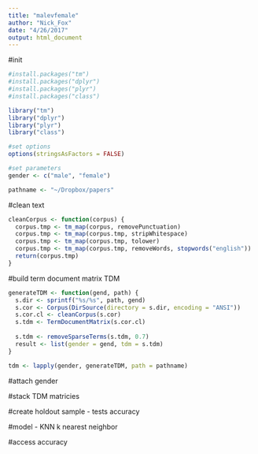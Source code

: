 ```yaml
---
title: "malevfemale"
author: "Nick_Fox"
date: "4/26/2017"
output: html_document
---
```


#init
```r
#install.packages("tm")
#install.packages("dplyr")
#install.packages("plyr")
#install.packages("class")

library("tm")
library("dplyr")
library("plyr")
library("class")

#set options
options(stringsAsFactors = FALSE)

#set parameters
gender <- c("male", "female")

pathname <- "~/Dropbox/papers"

```

#clean text

```r

cleanCorpus <- function(corpus) {
  corpus.tmp <- tm_map(corpus, removePunctuation)
  corpus.tmp <- tm_map(corpus.tmp, stripWhitespace)
  corpus.tmp <- tm_map(corpus.tmp, tolower)
  corpus.tmp <- tm_map(corpus.tmp, removeWords, stopwords("english"))
  return(corpus.tmp)
}

```

#build term document matrix TDM
```r

generateTDM <- function(gend, path) {
  s.dir <- sprintf("%s/%s", path, gend)
  s.cor <- Corpus(DirSource(directory = s.dir, encoding = "ANSI"))
  s.cor.cl <- cleanCorpus(s.cor)
  s.tdm <- TermDocumentMatrix(s.cor.cl)
  
  s.tdm <- removeSparseTerms(s.tdm, 0.7)
  result <- list(gender = gend, tdm = s.tdm)
}

tdm <- lapply(gender, generateTDM, path = pathname)

```

#attach gender


#stack TDM matricies


#create holdout sample - tests accuracy


#model - KNN k nearest neighbor


#access accuracy
